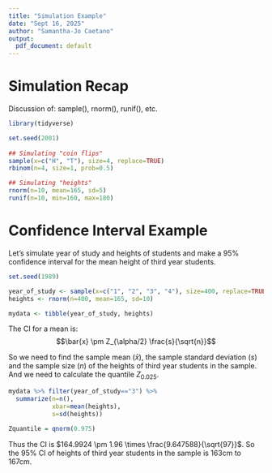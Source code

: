 ```yaml
---
title: "Simulation Example"
date: "Sept 16, 2025"
author: "Samantha-Jo Caetano"
output:
  pdf_document: default
---
```


# Simulation Recap

Discussion of: sample(), rnorm(), runif(), etc. 

```r
library(tidyverse)

set.seed(2001)
 
## Simulating "coin flips"
sample(x=c("H", "T"), size=4, replace=TRUE)
rbinom(n=4, size=1, prob=0.5)

## Simulating "heights"
rnorm(n=10, mean=165, sd=5)
runif(n=10, min=160, max=180)
```


# Confidence Interval Example 

Let's simulate year of study and heights of students and make a 95% confidence interval for the mean height of third year students.

```r
set.seed(1989)

year_of_study <- sample(x=c("1", "2", "3", "4"), size=400, replace=TRUE) 
heights <- rnorm(n=400, mean=165, sd=10)

mydata <- tibble(year_of_study, heights)
```

The CI for a mean is: $$\bar{x} \pm Z_{\alpha/2} \frac{s}{\sqrt{n}}$$ 

So we need to find the sample mean ($\bar{x}$), the sample standard deviation ($s$) and the sample size ($n$) of the heights of third year students in the sample. And we need to calculate the quantile $Z_{0.025}$.

```r
mydata %>% filter(year_of_study=="3") %>% 
  summarize(n=n(),
            xbar=mean(heights),
            s=sd(heights))

Zquantile = qnorm(0.975)
```

Thus the CI is $164.9924 \pm 1.96 \times \frac{9.647588}{\sqrt{97}}$. So the 95% CI of heights of third year students in the sample is 163cm to 167cm.



